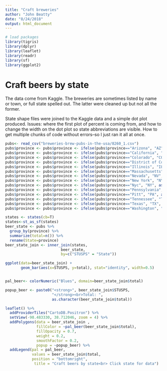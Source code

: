 ```yaml
---
title: "Craft breweries"
author: "John Beatty"
date: "8/24/2018"
output: html_document
---
```


```r
# load packages
library(tigris)
library(dplyr)
library(leaflet)
library(readr)
library(sf)
library(ggplot2)
```

# Craft beers by state

The data come from Kaggle. The breweries are sometimes listed by name or town, or full state spelled out. The latter were cleaned up but not all the former.

State shape files were joined to the Kaggle data and a simple dot plot produced. Issues: where the first plot of percent is coming from, and how to change the width on the dot plot so state abbreviations are visible. How to get multiple chunks of code without errors--so I just ran it all at once.


```r
pubs<- read_csv("breweries-brew-pubs-in-the-usa/8260_1.csv")
pubs$province <- pubs$province <- ifelse(pubs$province=="Arizona", "AZ", as.character(pubs$province))
pubs$province <- pubs$province <- ifelse(pubs$province=="California", "CA", as.character(pubs$province))
pubs$province <- pubs$province <- ifelse(pubs$province=="Colorado", "CO", as.character(pubs$province))
pubs$province <- pubs$province <- ifelse(pubs$province=="District of Columbia", "DC", as.character(pubs$province))
pubs$province <- pubs$province <- ifelse(pubs$province=="Illinois", "IL", as.character(pubs$province))
pubs$province <- pubs$province <- ifelse(pubs$province=="Massachusetts", "MA", as.character(pubs$province))
pubs$province <- pubs$province <- ifelse(pubs$province=="Nevada", "NV", as.character(pubs$province))
pubs$province <- pubs$province <- ifelse(pubs$province=="New York", "NY", as.character(pubs$province))
pubs$province <- pubs$province <- ifelse(pubs$province=="Nyc", "NY", as.character(pubs$province))
pubs$province <- pubs$province <- ifelse(pubs$province=="Pennsylvania", "PA", as.character(pubs$province))
pubs$province <- pubs$province <- ifelse(pubs$province=="Pitt", "PA", as.character(pubs$province))
pubs$province <- pubs$province <- ifelse(pubs$province=="Tennessee", "TN", as.character(pubs$province))
pubs$province <- pubs$province <- ifelse(pubs$province=="Texas", "TX", as.character(pubs$province))
pubs$province <- pubs$province <- ifelse(pubs$province=="Washington", "WA", as.character(pubs$province))

states <- states(cb=T)
states<-st_as_sf(states)
beer_state <- pubs %>%
  group_by(province) %>%
  summarize(total=n()) %>%
  rename(State=province)
beer_state_join <- inner_join(states,
                         beer_state,
                         by=c("STUSPS" = "State"))

ggplot(data=beer_state_join) +
       geom_bar(aes(x=STUSPS, y=total), stat="identity", width=0.5)


pal_beer<- colorNumeric("Blues", domain=beer_state_join$total)

popup_beer <- paste0("<strong>", beer_state_join$STUSPS,
                     "</strong><br>Total: ",
                     as.character(beer_state_join$total))

leaflet() %>%
  addProviderTiles("CartoDB.Positron") %>%
  setView(-98.483330, 38.712046, zoom = 4) %>%
  addPolygons(data = beer_state_join ,
              fillColor = ~pal_beer(beer_state_join$total),
              fillOpacity = 0.7,
              weight = 0.2,
              smoothFactor = 0.2,
              popup = ~popup_beer) %>%
  addLegend(pal = pal_beer,
            values = beer_state_join$total,
            position = "bottomright",
             title = "Craft beers by state<br> Click state for data")
```





